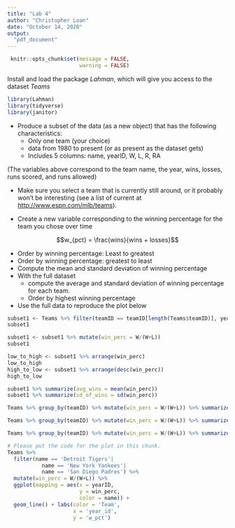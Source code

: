 ```yaml
---
title: "Lab 4"
author: "Christopher Loan"
date: "October 14, 2020"
output:
  "pdf_document"
---
```


```r
 knitr::opts_chunk$set(message = FALSE, 
                       warning = FALSE)
```


Install and load the package *Lahman*, which will give you access to the dataset *Teams*

```r

library(Lahman)
library(tidyverse)
library(janitor)
```
* Produce a subset of the data (as a new object) that has the following characteristics:
    + Only one team (your choice)
    + data from 1980 to present (or as present as the dataset gets)
    + Includes 5 columns: name, yearID, W, L, R, RA

(The variables above correspond to the team name, the year, wins, losses, runs scored, and runs allowed)

* Make sure you select a team that is currently still around, or it probably
won't be interesting (see a list of current at [http://www.espn.com/mlb/teams](http://www.espn.com/mlb/teams)).

* Create a new variable corresponding to the winning percentage for the team 
  you chose over time

$$w_{pct} = \frac{wins}{wins + losses}$$

* Order by winning percentage: Least to greatest
* Order by winning percentage: greatest to least
* Compute the mean and standard deviation of winning percentage
* With the full dataset
  + compute the average and standard deviation of winning percentage for each team. 
  + Order by highest winning percentage
* Use the full data to reproduce the plot below

```r
subset1 <- Teams %>% filter(teamID == teamID[length(Teams$teamID)], yearID >= 1980) %>% select(yearID, W, L, R, RA)
subset1
```

```r
subset1 <- subset1 %>% mutate(win_perc = W/(W+L))
subset1
```

```r
low_to_high <- subset1 %>% arrange(win_perc)
low_to_high
high_to_low <- subset1 %>% arrange(desc(win_perc))
high_to_low
```

```r
subset1 %>% summarize(avg_wins = mean(win_perc))
subset1 %>% summarize(sd_of_wins = sd(win_perc))
```

```r
Teams %>% group_by(teamID) %>% mutate(win_perc = W/(W+L)) %>% summarize(avg_wins = mean(win_perc))
```

```r
Teams %>% group_by(teamID) %>% mutate(win_perc = W/(W+L)) %>% summarize(sd_of_wins = sd(win_perc))
```

```r
Teams %>% group_by(teamID) %>% mutate(win_perc = W/(W+L)) %>% summarize(avg_wins = mean(win_perc)) %>% arrange(desc(avg_wins))
```

```r
# Please put the code for the plot in this chunk.
Teams %>% 
  filter(name == 'Detroit Tigers'| 
           name == 'New York Yankees'|
           name == 'San Diego Padres') %>% 
  mutate(win_perc = W/(W+L)) %>%  
  ggplot(mapping = aes(x = yearID, 
                       y = win_perc, 
                       color = name)) + 
  geom_line() + labs(color = 'Team', 
                     x = 'year_id', 
                     y = 'w_pct')
```
